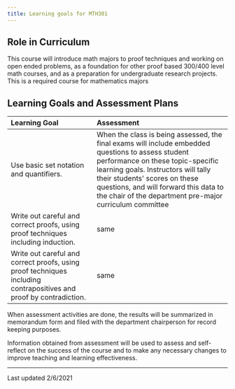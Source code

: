 ```yaml
---
title: Learning goals for MTH301
---
```


## Role in Curriculum

This course will introduce math majors to proof techniques and working
on open ended problems, as a foundation for other proof based 300/400
level math courses, and as a preparation for undergraduate research
projects. This is a required course for mathematics majors

## Learning Goals and Assessment Plans

  Learning Goal                                                                                                        Assessment
  -------------------------------------------------------------------------------------------------------------------- ---------------------------------------------------------------------------------------------------------------------------------------------------------------------------------------------------------------------------------------------------------------------------------------------------------------------
  Use basic set notation and quantifiers.                                                                              When the class is being assessed, the final exams will include embedded questions to assess student performance on these topic-specific learning goals. Instructors will tally their students\' scores on these questions, and will forward this data to the chair of the department pre-major curriculum committee
  Write out careful and correct proofs, using proof techniques including induction.                                    same
  Write out careful and correct proofs, using proof techniques including contrapositives and proof by contradiction.   same

When assessment activities are done, the results will be summarized in
memorandum form and filed with the department chairperson for record
keeping purposes.

Information obtained from assessment will be used to assess and
self-reflect on the success of the course and to make any necessary
changes to improve teaching and learning effectiveness.

------------------------------------------------------------------------

Last updated 2/6/2021

